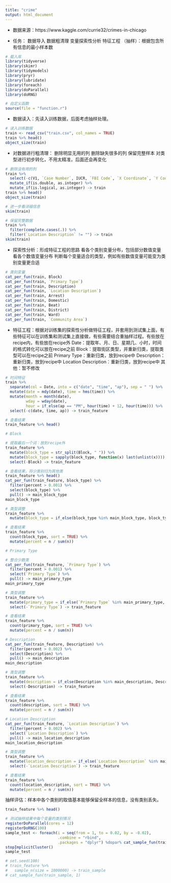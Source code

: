 ---
title: "crime"
output: html_document
---

* 数据来源：https://www.kaggle.com/currie32/crimes-in-chicago

* 任务：
数据导入
数据粗清理
变量探索性分析
特征工程
（抽样）：根据包含所有信息的最小样本数

```{r, message=FALSE}
# 载入库
library(tidyverse)
library(skimr)
library(tidymodels)
library(pryr)
library(lubridate)
library(foreach)
library(doParallel)
library(doRNG)
```

```{r}
# 自定义函数
source(file = "function.r")
```


* 数据读入：先读入训练数据，后面考虑抽样处理。

```{r, message=FALSE}
# 读入训练数据
train <- read_csv("train.csv", col_names = TRUE)
train %>% head()
object_size(train)
```

* 对数据进行粗清理：
删除明显无用的列
删除缺失很多的列
保留完整样本
对类型进行初步转化，不用太精准，后面还会再变化

```{r}
# 删除没有用的列
train %>% 
  select(-c(V1, `Case Number`, IUCR, `FBI Code`, `X Coordinate`, `Y Coordinate`, `Updated On`, Latitude, Longitude, Location)) %>% 
  mutate_if(is.double, as.integer) %>% 
  mutate_if(is.logical, as.integer) -> train
train %>% head()
object_size(train)
```

```{r}
# 进一步看详细信息
skim(train)
```


```{r}
# 保留完整数据
train %>% 
  filter(complete.cases(.)) %>% 
  filter(`Location Description` != "") -> train
skim(train)
```

* 探索性分析：形成特征工程的思路
看各个类别变量分布，包括部分数值变量
看各个数值变量分布
判断每个变量适合的类型，例如有些数值变量可能变为类别变量更合适

```{r}
# 类别变量
cat_per_fun(train, Block)
cat_per_fun(train, `Primary Type`)
cat_per_fun(train, Description)
cat_per_fun(train, `Location Description`)
cat_per_fun(train, Arrest)
cat_per_fun(train, Domestic)
cat_per_fun(train, Beat)
cat_per_fun(train, District)
cat_per_fun(train, Ward)
cat_per_fun(train, `Community Area`)
```

* 特征工程：根据对训练集的探索性分析做特征工程，并套用到测试集上面，有些特征可以在训练集和测试集上直接做，有些需要结合重抽样过程。有些放在recipe内，有些放在recipe外
Date：提取年、月、日、星期几、小时，时间的格式转化可以放在recipe之前
Block：提取街区类型，并重新归类，提取类型可以在recipe之前
Primary Type：重新归类，放到recipe中
Description：重新归类，放到recipe中
Location Description：重新归类，放到recipe中
其他：暂不修改

```{r}
# 时间特征
train %>% 
  separate(col = Date, into = c("date", "time", "ap"), sep = " ") %>% 
  mutate(date = mdy(date), time = hms(time)) %>% 
  mutate(month = month(date),
         wday = wday(date),
         hour = if_else(ap == "PM", hour(time) + 12, hour(time))) %>% 
  select(-c(date, time, ap)) -> train_feature

# 查看结果
train_feature %>% head()
```

```{r}
# Block

# 提取最后一个词：放到recipe外
train_feature %>% 
  mutate(block_type = str_split(Block, " ")) %>% 
  mutate(block_type = sapply(block_type, function(x) last(unlist(x)))) %>% 
  select(-Block) -> train_feature

# 查看结果，将少类别归为其他类
train_feature %>% head()
cat_per_fun(train_feature, block_type) %>% 
  filter(percent > 0.001) %>% 
  select(block_type) %>% 
  pull() -> main_block_type
main_block_type

# 类型调整
train_feature %>% 
  mutate(block_type = if_else(block_type %in% main_block_type, block_type, "OTHER")) -> train_feature

# 查看结果
train_feature %>% 
  count(block_type, sort = TRUE) %>% 
  mutate(percent = n / sum(n))
```

```{r}
# Primary Type

# 整合少数类
cat_per_fun(train_feature, `Primary Type`) %>% 
  filter(percent > 0.001) %>% 
  select(`Primary Type`) %>% 
  pull() -> main_primary_type
main_primary_type

# 类型调整
train_feature %>% 
  mutate(primary_type = if_else(`Primary Type` %in% main_primary_type, `Primary Type`, "OTHER")) %>% 
  select(-`Primary Type`) -> train_feature

# 查看结果
train_feature %>% 
  count(primary_type, sort = TRUE) %>% 
  mutate(percent = n / sum(n))
```

```{r}
# Description
cat_per_fun(train_feature, Description) %>% 
  filter(percent > 0.002) %>% 
  select(Description) %>% 
  pull() -> main_description
main_description

# 类型调整
train_feature %>% 
  mutate(description = if_else(Description %in% main_description, Description, "OTHER")) %>% 
  select(-Description) -> train_feature

# 查看结果
train_feature %>% 
  count(description, sort = TRUE) %>% 
  mutate(percent = n / sum(n))
```

```{r}
# Location Description
cat_per_fun(train_feature, `Location Description`) %>% 
  filter(percent > 0.002) %>% 
  select(`Location Description`) %>% 
  pull() -> main_location_description
main_location_description

# 类型调整
train_feature %>% 
  mutate(location_description = if_else(`Location Description` %in% main_location_description, `Location Description`, "OTHER")) %>% 
  select(-`Location Description`) -> train_feature

# 查看结果
train_feature %>% 
  count(location_description, sort = TRUE) %>% 
  mutate(percent = n / sum(n))
```

抽样评估：样本中各个类别的取值基本能够保留全样本的信息，没有类别丢失。

```{r}
train_feature %>% head()
```

```{r}
# 测试抽样结果中每个变量的类别情况
registerDoParallel(cores = 12)
registerDoRNG(100)
sample_test <- foreach(i = seq(from = 1, to = 0.02, by = -0.02),
                       .combine = "rbind",
                       .packages = "dplyr") %dopar% cat_sample_fun(train_feature, i)
stopImplicitCluster()
sample_test
```


```{r}
# set.seed(100)
# train_feature %>% 
#   sample_n(size = 1000000) -> train_sample
# cat_sample_fun(train_sample, 1)
```

